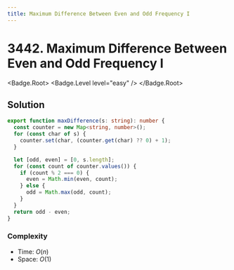 ```yaml
---
title: Maximum Difference Between Even and Odd Frequency I
---
```


# 3442. Maximum Difference Between Even and Odd Frequency I

<Badge.Root>
  <Badge.Level level="easy" />
</Badge.Root>

## Solution

```typescript filename="solution.ts" copy
export function maxDifference(s: string): number {
  const counter = new Map<string, number>();
  for (const char of s) {
    counter.set(char, (counter.get(char) ?? 0) + 1);
  }

  let [odd, even] = [0, s.length];
  for (const count of counter.values()) {
    if (count % 2 === 0) {
      even = Math.min(even, count);
    } else {
      odd = Math.max(odd, count);
    }
  }
  return odd - even;
}
```

### Complexity

- Time: $O(n)$
- Space: $O(1)$

<ProblemLink
  codingSite="leetcode"
  href="https://leetcode.com/problems/maximum-difference-between-even-and-odd-frequency-i"
  title="Maximum Difference Between Even and Odd Frequency I"
/>
